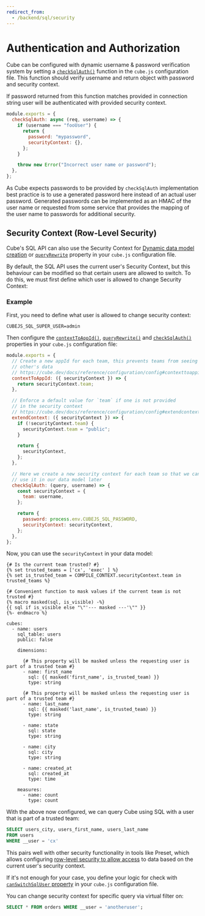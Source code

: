 ```yaml
---
redirect_from:
  - /backend/sql/security
---
```


# Authentication and Authorization

Cube can be configured with dynamic username & password verification system by
setting a [`checkSqlAuth()`][ref-config-check-sql-auth] function in the
`cube.js` configuration file. This function should verify username and return
object with password and security context.

If password returned from this function matches provided in connection string
user will be authenticated with provided security context.

```javascript
module.exports = {
  checkSqlAuth: async (req, username) => {
    if (username === "fooUser") {
      return {
        password: "mypassword",
        securityContext: {},
      };
    }

    throw new Error("Incorrect user name or password");
  },
};
```

As Cube expects passwords to be provided by `checkSqlAuth` implementation best
practice is to use a generated password here instead of an actual user password.
Generated passwords can be implemented as an HMAC of the user name or requested
from some service that provides the mapping of the user name to passwords for
additional security.

## Security Context (Row-Level Security)

Cube's SQL API can also use the Security Context for [Dynamic data model
creation][ref-dynamic-schemas] or [`queryRewrite`][ref-config-queryrewrite]
property in your `cube.js` configuration file.

By default, the SQL API uses the current user's Security Context, but this
behaviour can be modified so that certain users are allowed to switch. To do
this, we must first define which user is allowed to change Security Context:

### Example

First, you need to define what user is allowed to change security context:

```dotenv
CUBEJS_SQL_SUPER_USER=admin
```

Then configure the [`contextToAppId()`][ref-config-ctx-to-app-id],
[`queryRewrite()`][ref-config-queryrewrite] and
[`checkSqlAuth()`][ref-config-check-sql-auth] properties in your `cube.js`
configuration file:

```javascript filename="cube.js"
module.exports = {
  // Create a new appId for each team, this prevents teams from seeing each
  // other's data
  // https://cube.dev/docs/reference/configuration/config#contexttoappid
  contextToAppId: ({ securityContext }) => {
    return securityContext.team;
  },

  // Enforce a default value for `team` if one is not provided
  // in the security context
  // https://cube.dev/docs/reference/configuration/config#extendcontext
  extendContext: ({ securityContext }) => {
    if (!securityContext.team) {
      securityContext.team = "public";
    }

    return {
      securityContext,
    };
  },

  // Here we create a new security context for each team so that we can
  // use it in our data model later
  checkSqlAuth: (query, username) => {
    const securityContext = {
      team: username,
    };

    return {
      password: process.env.CUBEJS_SQL_PASSWORD,
      securityContext: securityContext,
    };
  },
};
```

Now, you can use the `securityContext` in your data model:

```twig filename="model/cubes/users.yml"
{# Is the current team trusted? #}
{% set trusted_teams = ['cx', 'exec' ] %}
{% set is_trusted_team = COMPILE_CONTEXT.securityContext.team in trusted_teams %}

{# Convenient function to mask values if the current team is not trusted #}
{% macro masked(sql, is_visible) -%}
{{ sql if is_visible else "\"'--- masked ---'\"" }}
{%- endmacro %}

cubes:
  - name: users
    sql_table: users
    public: false

    dimensions:

      {# This property will be masked unless the requesting user is part of a trusted team #}
      - name: first_name
        sql: {{ masked('first_name', is_trusted_team) }}
        type: string

      {# This property will be masked unless the requesting user is part of a trusted team #}
      - name: last_name
        sql: {{ masked('last_name', is_trusted_team) }}
        type: string

      - name: state
        sql: state
        type: string

      - name: city
        sql: city
        type: string

      - name: created_at
        sql: created_at
        type: time

    measures:
      - name: count
        type: count

```

With the above now configured, we can query Cube using SQL with a user that is
part of a trusted team:

```sql
SELECT users_city, users_first_name, users_last_name
FROM users
WHERE __user = 'cx'
```

This pairs well with other security functionality in tools like Preset, which
allows configuring [row-level security to allow
access][preset-docs-rls-inclusive] to data based on the current user's security
context.

If it's not enough for your case, you define your logic for check with
[`canSwitchSqlUser` property][ref-config-can-switch-sql-user] in your `cube.js`
configuration file.

You can change security context for specific query via virtual filter on:

```sql
SELECT * FROM orders WHERE __user = 'anotheruser';
```

[preset-docs-rls-inclusive]:
  https://docs.preset.io/docs/row-level-security-rls#define-inclusive-regular-rls-filter
[ref-config-can-switch-sql-user]:
  /reference/configuration/config#canswitchsqluser
[ref-config-check-sql-auth]: /reference/configuration/config#checksqlauth
[ref-config-ctx-to-app-id]: /reference/configuration/config#contexttoappid
[ref-config-queryrewrite]: /reference/configuration/config#queryrewrite
[ref-dynamic-schemas]: /product/data-modeling/dynamic
[ref-config-js]: /reference/configuration/config
